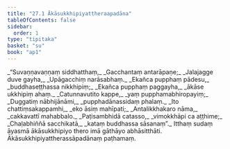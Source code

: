 ```yaml
---
title: "27.1 Ākāsukkhipiyattheraapadāna"
tableOfContents: false
sidebar:
  order: 1
type: "tipitaka"
basket: "su"
book: "ap1"
---
```



<DynamicBreadcrumb />

<Division number="1" book="ap1">

<Paragraph number="3158" type="verses" book="ap1">
_“Suvaṇṇavaṇṇaṃ siddhatthaṃ,_  
_Gacchantaṃ antarāpaṇe;_  
_Jalajagge duve gayha,_  
_Upāgacchiṃ narāsabhaṃ._  

</Paragraph>

</Division>
<Division number="2" book="ap1">

<Paragraph number="3159" type="verses" book="ap1">
_Ekañca pupphaṃ pādesu,_  
_buddhaseṭṭhassa nikkhipiṃ;_  
_Ekañca pupphaṃ paggayha,_  
_ākāse ukkhipiṃ ahaṃ._  

</Paragraph>

</Division>
<Division number="3" book="ap1">

<Paragraph number="3160" type="verses" book="ap1">
_Catunnavutito kappe,_  
_yaṃ pupphamabhiropayiṃ;_  
_Duggatiṃ nābhijānāmi,_  
_pupphadānassidaṃ phalaṃ._  

</Paragraph>

</Division>
<Division number="4" book="ap1">

<Paragraph number="3161" type="verses" book="ap1">
_Ito chattiṃsakappamhi,_  
_eko āsiṃ mahīpati;_  
_Antalikkhakaro nāma,_  
_cakkavattī mahabbalo._  

</Paragraph>

</Division>
<Division number="5" book="ap1">

<Paragraph number="3162" type="verses" book="ap1">
_Paṭisambhidā catasso,_  
_vimokkhāpi ca aṭṭhime;_  
_Chaḷabhiññā sacchikatā,_  
_kataṃ buddhassa sāsanaṃ”._  

</Paragraph>

<Paragraph number="3163" book="ap1">
Itthaṃ sudaṃ āyasmā ākāsukkhipiyo thero imā gāthāyo abhāsitthāti.

</Paragraph>
</Division>

<Paragraph number="3164" type="center" book="ap1">
Ākāsukkhipiyattherassāpadānaṃ paṭhamaṃ.
</Paragraph>
